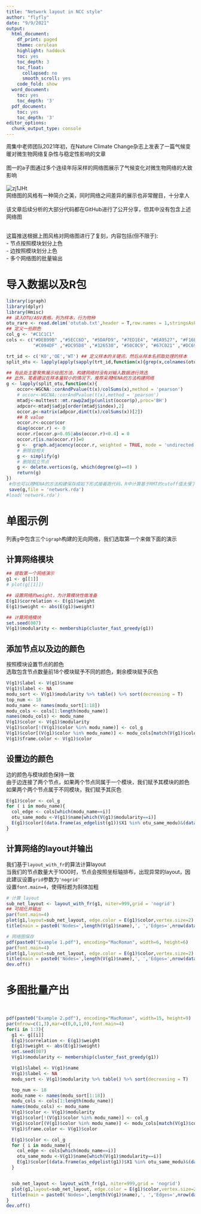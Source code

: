 ---
title: "Network layout in NCC style"
author: "flyfly"
date: "9/9/2021"
output:
  html_document:
    df_print: paged
    theme: cerulean
    highlight: haddock
    toc: yes
    toc_depth: 3
    toc_float:
      collapsed: no
      smooth_scroll: yes
    code_fold: show
  word_document:
    toc: yes
    toc_depth: '3'
  pdf_document:
    toc: yes
    toc_depth: '3'
editor_options: 
  chunk_output_type: console
---
周集中老师团队2021年初，在Nature Climate Change杂志上发表了一篇气候变暖对微生物网络复杂性与稳定性影响的文章
<br>
<br>
图一的a子图通过多个连续年际采样的网络图展示了气候变化对微生物网络的大致影响
<br>
<br>
![zj1JHt](https://cdn.jsdelivr.net/gh/Xuyifei-NAU/note_image@master/uPic/zj1JHt.png)
<br>
网络图的风格有一种简介之美，同时网络之间差异的展示也非常醒目，十分拿人
<br>
<br>
该文章后续分析的大部分代码都在GitHub进行了公开分享，但其中没有包含上述网络图
<br>
<br>

这篇推送根据上图风格对网络图进行了复刻，内容包括(但不限于):  
- 节点按照模块划分上色  
- 边按照模块划分上色  
- 多个网络图的批量输出  


# 导入数据以及R包

```{r}
library(igraph)
library(dplyr)
library(Hmisc)
## 读入OTU/ASV表格，列为样本，行为物种
otu_rare <- read.delim('otutab.txt',header = T,row.names = 1,stringsAsFactors = F)
## 定义一些颜色
col_g <- "#C1C1C1"
cols <- c("#DEB99B" ,"#5ECC6D", "#5DAFD9", "#7ED1E4", "#EA9527", "#F16E1D" ,"#6E4821", "#A4B423",
          "#C094DF" ,"#DC95D8" ,"#326530", "#50C0C9", "#67C021" ,"#DC69AF", "#8C384F", "#30455C", "#F96C72","#5ED2BF")

trt_id <- c('KO','OE','WT') ## 定义样本的关键词，然后从样本名抓取处理的样本
split_otu <- lapply(apply(sapply(trt_id,function(x){grep(x,colnames(otu_rare))}),2,FUN = function(x){otu_rare[,x]}),function(x){x[-(which(rowSums(x)==0)),]})

## 有此处主要聚焦展示绘图方法，构建网络时没有对输入数据进行筛选
## 此外，笔者建议在样本量较小的情况下，推荐采用MENA的方法构建网络
g <- lapply(split_otu,function(x){
    occor<-WGCNA::corAndPvalue(t(x)/colSums(x),method = 'pearson')
    # occor<-WGCNA::corAndPvalue(t(x),method = 'pearson')
    mtadj<-multtest::mt.rawp2adjp(unlist(occor$p),proc='BH')
    adpcor<-mtadj$adjp[order(mtadj$index),2]
    occor.p<-matrix(adpcor,dim(t(x)/colSums(x))[2])
    ## R value
    occor.r<-occor$cor
    diag(occor.r) <- 0
    occor.r[occor.p>0.05|abs(occor.r)<0.4] = 0
    occor.r[is.na(occor.r)]=0
    g <-  graph.adjacency(occor.r, weighted = TRUE, mode = 'undirected')
    # 删除自相关
    g <- simplify(g)
    # 删除孤立节点
    g <- delete.vertices(g, which(degree(g)==0) )
    return(g)
})
 #你也可以用MENA的方法构建保存成如下形式接着跑代码，R中计算基于RMT的cutoff值太慢了（不推荐）
 save(g,file = 'network.rda')
#load('network.rda')
```

# 单图示例
列表`g`中包含三个`igraph`构建的无向网络，我们选取第一个来做下面的演示

## 计算网络模块
```{r}
## 提取第一个网络演示
g1 <- g[[1]]
# plot(g[[1]])

## 设置网络的weight，为计算模块性做准备
E(g1)$correlation <- E(g1)$weight
E(g1)$weight <- abs(E(g1)$weight)

## 计算网络模块
set.seed(007)
V(g1)$modularity <- membership(cluster_fast_greedy(g1))
```

## 添加节点以及边的颜色

按照模块设置节点的颜色 
<br>
选取包含节点数量前18个模块赋予不同的颜色，剩余模块赋予灰色
```{r}
V(g1)$label <- V(g1)$name
V(g1)$label <- NA
modu_sort <- V(g1)$modularity %>% table() %>% sort(decreasing = T)
top_num <- 18
modu_name <- names(modu_sort[1:18])
modu_cols <- cols[1:length(modu_name)]
names(modu_cols) <- modu_name
V(g1)$color <- V(g1)$modularity
V(g1)$color[!(V(g1)$color %in% modu_name)] <- col_g
V(g1)$color[(V(g1)$color %in% modu_name)] <- modu_cols[match(V(g1)$color[(V(g1)$color %in% modu_name)],modu_name)]
V(g1)$frame.color <- V(g1)$color
```

## 设置边的颜色
边的颜色与模块颜色保持一致 
<br>
由于边连接了两个节点，如果两个节点同属于一个模块，我们赋予其模块的颜色 
<br>
如果两个两个节点属于不同模块，我们赋予其灰色

```{r}
E(g1)$color <- col_g
for ( i in modu_name){
  col_edge <- cols[which(modu_name==i)]
  otu_same_modu <-V(g1)$name[which(V(g1)$modularity==i)]
  E(g1)$color[(data.frame(as_edgelist(g1))$X1 %in% otu_same_modu)&(data.frame(as_edgelist(g1))$X2 %in% otu_same_modu)] <- col_edge
}
```


## 计算网络的layout并输出
我们基于`layout_with_fr`的算法计算layout 
<br>
当我们的节点数量大于1000时，节点会按照坐标轴排布，出现异常的layout，因此建议设置`grid`参数为`'nogrid'` 
<br>
设置`font.main=4`，使得标题为斜体加粗
```{r}
# 计算 layout
sub_net_layout <- layout_with_fr(g1, niter=999,grid = 'nogrid')
## 可视化并输出
par(font.main=4)
plot(g1,layout=sub_net_layout, edge.color = E(g1)$color,vertex.size=2)
title(main = paste0('Nodes=',length(V(g1)$name),', ','Edges=',nrow(data.frame(as_edgelist(g1)))))

# 网络图保存
pdf(paste0("Example 1.pdf"), encoding="MacRoman", width=6, height=6)
par(font.main=4)
plot(g1,layout=sub_net_layout, edge.color = E(g1)$color,vertex.size=2)
title(main = paste0('Nodes=',length(V(g1)$name),', ','Edges=',nrow(data.frame(as_edgelist(g1)))))
dev.off()
```

# 多图批量产出
<br>
```{r}
pdf(paste0("Example 2.pdf"), encoding="MacRoman", width=15, height=9)
par(mfrow=c(1,3),mar=c(0,0,1,0),font.main=4)
for(i in 1:3){
  g1 <- g[[i]]
  E(g1)$correlation <- E(g1)$weight
  E(g1)$weight <- abs(E(g1)$weight)
  set.seed(007)
  V(g1)$modularity <- membership(cluster_fast_greedy(g1))

  V(g1)$label <- V(g1)$name
  V(g1)$label <- NA
  modu_sort <- V(g1)$modularity %>% table() %>% sort(decreasing = T)

  top_num <- 18
  modu_name <- names(modu_sort[1:18])
  modu_cols <- cols[1:length(modu_name)]
  names(modu_cols) <- modu_name
  V(g1)$color <- V(g1)$modularity
  V(g1)$color[!(V(g1)$color %in% modu_name)] <- col_g
  V(g1)$color[(V(g1)$color %in% modu_name)] <- modu_cols[match(V(g1)$color[(V(g1)$color %in% modu_name)],modu_name)]
  V(g1)$frame.color <- V(g1)$color

  E(g1)$color <- col_g
  for ( i in modu_name){
    col_edge <- cols[which(modu_name==i)]
    otu_same_modu <-V(g1)$name[which(V(g1)$modularity==i)]
    E(g1)$color[(data.frame(as_edgelist(g1))$X1 %in% otu_same_modu)&(data.frame(as_edgelist(g1))$X2 %in% otu_same_modu)] <- col_edge
  }


  sub_net_layout <- layout_with_fr(g1, niter=999,grid = 'nogrid')
  plot(g1,layout=sub_net_layout, edge.color = E(g1)$color,vertex.size=2)
  title(main = paste0('Nodes=',length(V(g1)$name),', ','Edges=',nrow(data.frame(as_edgelist(g1)))))
}
dev.off()
```

